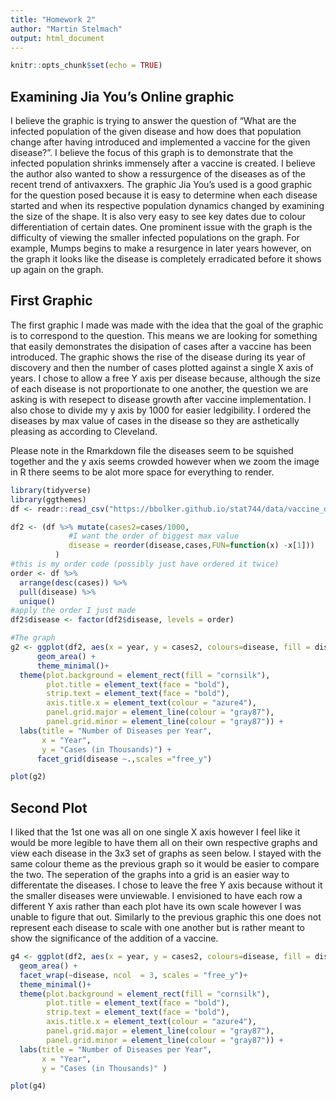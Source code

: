 ```yaml
---
title: "Homework 2"
author: "Martin Stelmach"
output: html_document
---
```


```r
knitr::opts_chunk$set(echo = TRUE)
```

## Examining Jia You's Online graphic

I believe the graphic is trying to answer the question of "What are the infected population of the given disease and how does that population change after having introduced and implemented a vaccine for the given disease?". I believe the focus of this graph is to demonstrate that the infected population shrinks immensely after a vaccine is created. I believe the author also wanted to show a ressurgence of the diseases as of the recent trend of antivaxxers. The graphic Jia You's used is a good graphic for the question posed because it is easy to determine when each disease started and when its respective population dynamics changed by examining the size of the shape. It is also very easy to see key dates due to colour differentiation of certain dates. One prominent issue with the graph is the difficulty of viewing the smaller infected populations on the graph. For example, Mumps begins to make a resurgence in later years however, on the graph it looks like the disease is completely erradicated before it shows up again on the graph. 

## First Graphic

The first graphic I made was made with the idea that the goal of the graphic is to correspond to the question. This means we are looking for something that easily demonstrates the disipation of cases after a vaccine has been introduced. The graphic shows the rise of the disease during its year of discovery and then the number of cases plotted against a single X axis of years. I chose to allow a free Y axis per disease because, although the size of each disease is not proportionate to one another, the question we are asking is with resepect to disease growth after vaccine implementation. I also chose to divide my y axis by 1000 for easier ledgibility. I ordered the diseases by max value of cases in the disease so they are asthetically pleasing as according to Cleveland. 

Please note in the Rmarkdown file the diseases seem to be squished together and the y axis seems crowded however when we zoom the image in R there seems to be alot more space for everything to render.

```r
library(tidyverse)
library(ggthemes)
df <- readr::read_csv("https://bbolker.github.io/stat744/data/vaccine_data_online.csv")

df2 <- (df %>% mutate(cases2=cases/1000,
             #I want the order of biggest max value
             disease = reorder(disease,cases,FUN=function(x) -x[1]))
          )
#this is my order code (possibly just have ordered it twice)
order <- df %>%
  arrange(desc(cases)) %>%
  pull(disease) %>%
  unique()
#apply the order I just made
df2$disease <- factor(df2$disease, levels = order)

#The graph 
g2 <- ggplot(df2, aes(x = year, y = cases2, colours=disease, fill = disease)) +
      geom_area() +
      theme_minimal()+
  theme(plot.background = element_rect(fill = "cornsilk"),
        plot.title = element_text(face = "bold"),
        strip.text = element_text(face = "bold"),
        axis.title.x = element_text(colour = "azure4"),
        panel.grid.major = element_line(colour = "gray87"),
        panel.grid.minor = element_line(colour = "gray87")) +
  labs(title = "Number of Diseases per Year",
       x = "Year",
       y = "Cases (in Thousands)") +
      facet_grid(disease ~.,scales ="free_y")

```
```r
plot(g2)
```


## Second Plot

I liked that the 1st one was all on one single X axis however I feel like it would be more legible to have them all on their own respective graphs and view each disease in the 3x3 set of graphs as seen below. I stayed with the same colour theme as the previous graph so it would be easier to compare the two. The seperation of the graphs into a grid is an easier way to differentate the diseases. I chose to leave the free Y axis because without it the smaller diseases were unviewable. I envisioned to have each row a different Y axis rather than each plot have its own scale however I was unable to figure that out. Similarly to the previous graphic this one does not represent each disease to scale with one another but is rather meant to show the significance of the addition of a vaccine. 

```r
g4 <- ggplot(df2, aes(x = year, y = cases2, colours=disease, fill = disease)) +
  geom_area() +
  facet_wrap(~disease, ncol  = 3, scales = "free_y")+
  theme_minimal()+
  theme(plot.background = element_rect(fill = "cornsilk"),
        plot.title = element_text(face = "bold"),
        strip.text = element_text(face = "bold"),
        axis.title.x = element_text(colour = "azure4"),
        panel.grid.major = element_line(colour = "gray87"),
        panel.grid.minor = element_line(colour = "gray87")) +
  labs(title = "Number of Diseases per Year",
       x = "Year",
       y = "Cases (in Thousands)" ) 
```
```r
plot(g4)
```


